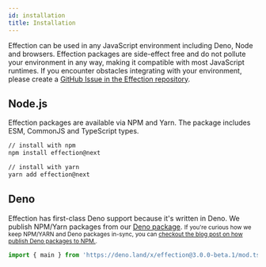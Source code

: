 ```yaml
---
id: installation
title: Installation
---
```


Effection can be used in any JavaScript environment including Deno, Node and browsers. Effection packages are side-effect free and do not pollute your environment in any way, making it compatible with most JavaScript runtimes.
If you encounter obstacles integrating with your environment, please create a [GitHub Issue in the Effection repository](https://github.com/thefrontside/effection/issues/new).

## Node.js

Effection packages are available via NPM and Yarn. The package includes ESM, CommonJS and TypeScript types.

```bash
// install with npm
npm install effection@next

// install with yarn
yarn add effection@next
```

## Deno

Effection has first-class Deno support because it's written in Deno. We publish NPM/Yarn packages from our [Deno package](https://deno.land/x/effection@3.0.0-beta.1). <small>If you're curious how we keep NPM/YARN and Deno packages in-sync, you can [checkout the blog post on how publish Deno packages to NPM.](https://frontside.com/blog/2023-04-27-deno-is-the-easiest-way-to-author-npm-packages/).</small>

```ts
import { main } from 'https://deno.land/x/effection@3.0.0-beta.1/mod.ts';
```